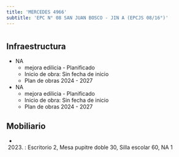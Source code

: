 ```yaml
---
title: 'MERCEDES 4966'
subtitle: 'EPC N° 08 SAN JUAN BOSCO - JIN A (EPCJS 08/16°)'
---
```


#
## Infraestructura

* NA 
    + mejora edilicia - Planificado 
    + Inicio de obra: Sin fecha de inicio 
    + Plan de obras 2024 - 2027 


* NA 
    + mejora edilicia - Planificado 
    + Inicio de obra: Sin fecha de inicio 
    + Plan de obras 2024 - 2027 






## Mobiliario

*  (2023) : Escritorio 2, Mesa pupitre doble 30, Silla escolar 60, NA 1 



